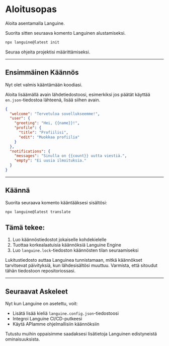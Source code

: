 # Aloitusopas

Aloita asentamalla Languine.

Suorita sitten seuraava komento Languinen alustamiseksi.

```bash title="Pääte"
npx languine@latest init
```

Seuraa ohjeita projektisi määrittämiseksi.

---

## Ensimmäinen Käännös

Nyt olet valmis kääntämään koodiasi.

Aloita lisäämällä avain lähdetiedostoosi, esimerkiksi jos päätät käyttää `en.json`-tiedostoa lähteenä, lisää siihen avain.

```json title="src/locales/en.json"
{
  "welcome": "Tervetuloa sovellukseemme!",
  "user": {
    "greeting": "Hei, {{name}}!",
    "profile": {
      "title": "Profiilisi",
      "edit": "Muokkaa profiilia"
    }
  },
  "notifications": {
    "messages": "Sinulla on {{count}} uutta viestiä.",
    "empty": "Ei uusia ilmoituksia."
  }
}

```

---

## Käännä

Suorita seuraava komento kääntääksesi sisältösi:

```bash title="Pääte"
npx languine@latest translate
```

## Tämä tekee:
1. Luo käännöstiedostot jokaiselle kohdekielelle
2. Tuottaa korkealaatuisia käännöksiä Languine Engine
3. Luo `languine.lock`-tiedoston käännösten tilan seuraamiseksi

Lukitustiedosto auttaa Languinea tunnistamaan, mitkä käännökset tarvitsevat päivityksiä, kun lähdesisältösi muuttuu. Varmista, että sitoudut tähän tiedostoon repositoriossasi.

---

## Seuraavat Askeleet

Nyt kun Languine on asetettu, voit:
- Lisätä lisää kieliä `languine.config.json`-tiedostoosi
- Integroi Languine CI/CD-putkeesi
- Käytä APIamme ohjelmallisiin käännöksiin

Tutustu muihin oppaisimme saadaksesi lisätietoja Languinen edistyneistä ominaisuuksista.